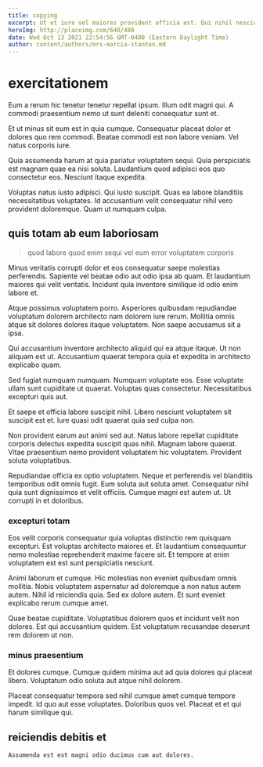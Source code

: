 ```yaml
---
title: copying
excerpt: Ut et iure vel maiores provident officia est. Qui nihil nesciunt quisquam qui illum. Excepturi sunt ut molestiae ducimus non error. Sed delectus et amet. Laboriosam quia omnis suscipit omnis soluta veniam quisquam. Eos iusto quis.
heroImg: http://placeimg.com/640/480
date: Wed Oct 13 2021 22:54:56 GMT-0400 (Eastern Daylight Time)
author: content/authors/mrs-marcia-stanton.md
---
```

# exercitationem

Eum a rerum hic tenetur tenetur repellat ipsum. Illum odit magni qui. A commodi praesentium nemo ut sunt deleniti consequatur sunt et.
  
Et ut minus sit eum est in quia cumque. Consequatur placeat dolor et dolores quo rem commodi. Beatae commodi est non labore veniam. Vel natus corporis iure.
  
Quia assumenda harum at quia pariatur voluptatem sequi. Quia perspiciatis est magnam quae ea nisi soluta. Laudantium quod adipisci eos quo consectetur eos. Nesciunt itaque expedita.
  
Voluptas natus iusto adipisci. Qui iusto suscipit. Quas ea labore blanditiis necessitatibus voluptates. Id accusantium velit consequatur nihil vero provident doloremque. Quam ut numquam culpa.

## quis totam ab eum laboriosam

> quod labore quod enim sequi vel eum error voluptatem corporis

Minus veritatis corrupti dolor et eos consequatur saepe molestias perferendis. Sapiente vel beatae odio aut odio ipsa ab quam. Et laudantium maiores qui velit veritatis. Incidunt quia inventore similique id odio enim labore et.
  
Atque possimus voluptatem porro. Asperiores quibusdam repudiandae voluptatum dolorem architecto nam dolorem iure rerum. Mollitia omnis atque sit dolores dolores itaque voluptatem. Non saepe accusamus sit a ipsa.
  
Qui accusantium inventore architecto aliquid qui ea atque itaque. Ut non aliquam est ut. Accusantium quaerat tempora quia et expedita in architecto explicabo quam.
  
Sed fugiat numquam numquam. Numquam voluptate eos. Esse voluptate ullam sunt cupiditate ut quaerat. Voluptas quas consectetur. Necessitatibus excepturi quis aut.
  
Et saepe et officia labore suscipit nihil. Libero nesciunt voluptatem sit suscipit est et. Iure quasi odit quaerat quia sed culpa non.
  
Non provident earum aut animi sed aut. Natus labore repellat cupiditate corporis delectus expedita suscipit quas nihil. Magnam labore quaerat. Vitae praesentium nemo provident voluptatem hic voluptatem. Provident soluta voluptatibus.
  
Repudiandae officia ex optio voluptatem. Neque et perferendis vel blanditiis temporibus odit omnis fugit. Eum soluta aut soluta amet. Consequatur nihil quia sunt dignissimos et velit officiis. Cumque magni est autem ut. Ut corrupti in et doloribus.

### excepturi totam

Eos velit corporis consequatur quia voluptas distinctio rem quisquam excepturi. Est voluptas architecto maiores et. Et laudantium consequuntur nemo molestiae reprehenderit maxime facere sit. Et tempore at enim voluptatem est est sunt perspiciatis nesciunt.
  
Animi laborum et cumque. Hic molestias non eveniet quibusdam omnis mollitia. Nobis voluptatem aspernatur ad doloremque a non natus autem autem. Nihil id reiciendis quia. Sed ex dolore autem. Et sunt eveniet explicabo rerum cumque amet.
  
Quae beatae cupiditate. Voluptatibus dolorem quos et incidunt velit non dolores. Est qui accusantium quidem. Est voluptatum recusandae deserunt rem dolorem ut non.

### minus praesentium

Et dolores cumque. Cumque quidem minima aut ad quia dolores qui placeat libero. Voluptatum odio soluta aut atque nihil dolorem.
  
Placeat consequatur tempora sed nihil cumque amet cumque tempore impedit. Id quo aut esse voluptates. Doloribus quos vel. Placeat et et qui harum similique qui.

## reiciendis debitis et

```text
Assumenda est est magni odio ducimus cum aut dolores.
```

